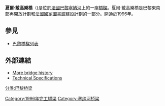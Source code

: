 {{Infobox_Bridge
|bridge_name=夏爾·戴高樂橋
|image=Pont Charles De Gaulle.jpg
|caption=
|official_name=Pont Charles-de-Gaulle
|carries=汽車、行人及單車
|crosses=[[塞納河|塞納河]]
|locale=[[法國|法國]][[巴黎|巴黎]]
|maint=巴黎市政府
|id=
|design= [[樑橋|樑橋]]
|mainspan= 
|length= 207.75 m (681 ft)
|width= 31.6 m (104 ft)
|height=
|clearance= 
|below= 
|traffic=
|open=1996年
|closed=
|toll=
|map_cue=
|map_image=
|map_text=
|map_width=
|coordinates= {{coord|48|50|35|N|02|22|12|E}}
|lat=
|long=
| downstream = [[奧斯特利茨高架鐵路橋|奧斯特利茨高架鐵路橋]]
| upstream = [[貝西橋|貝西橋]]
}}
'''夏爾·戴高樂橋'''（{{lang-fr|Pont Charles-de-Gaulle}})是位於[[法國|法國]][[巴黎|巴黎]][[塞納河|塞納河]]上的一座[[橋樑|橋樑]]。夏爾·戴高樂橋是巴黎東南部再開放計劃和[[法國國家圖書館|法國國家圖書館]]建設計劃的一部分。開通於1996年。
==參見==
*[[巴黎橋樑列表|巴黎橋樑列表]]
==外部連結==
{{Commonscat|Pont Charles-de-Gaulle}}
* [http://www.paris.fr/portail/english/Portal.lut?page_id=8277&document_type_id=4&document_id=34707&portlet_id=19143&multileveldocument_sheet_id=7877 More bridge history]{{Dead link|date=2019年10月 |bot=InternetArchiveBot |fix-attempted=yes }}
* [http://en.structurae.de/structures/data/index.cfm?id=s0000195 Technical Specifications] {{Wayback|url=http://en.structurae.de/structures/data/index.cfm?id=s0000195 |date=20130621050130 }}
[[分类:巴黎桥梁|分类:巴黎桥梁]]
[[Category:1996年完工橋梁|Category:1996年完工橋梁]]
[[Category:塞纳河桥梁|Category:塞纳河桥梁]]